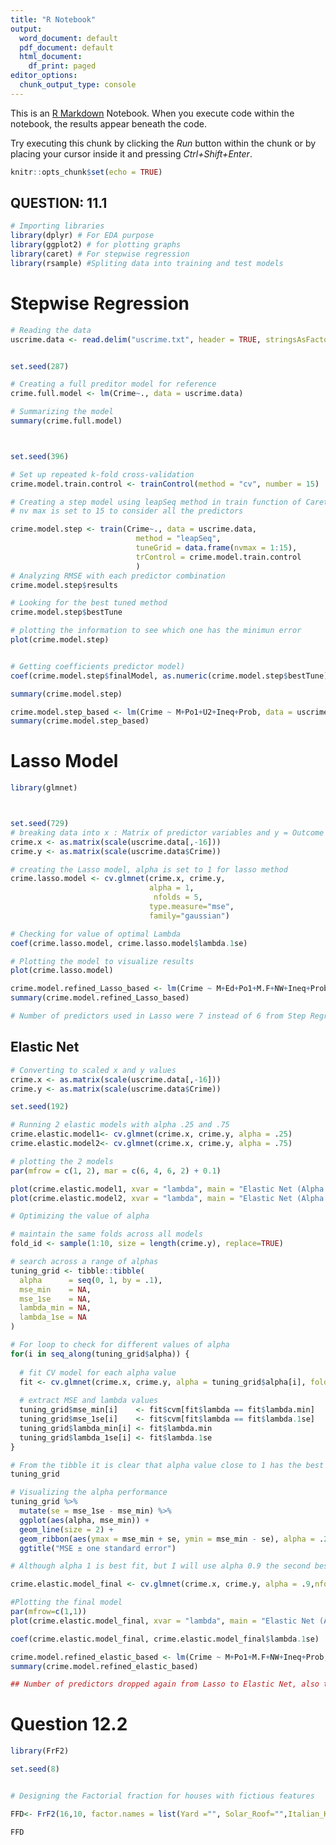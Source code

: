 ---
title: "R Notebook"
output:
  word_document: default
  pdf_document: default
  html_document:
    df_print: paged
editor_options:
  chunk_output_type: console
---

This is an [R Markdown](http://rmarkdown.rstudio.com) Notebook. When you execute code within the notebook, the results appear beneath the code. 

Try executing this chunk by clicking the *Run* button within the chunk or by placing your cursor inside it and pressing *Ctrl+Shift+Enter*. 

```{r include= TRUE}
knitr::opts_chunk$set(echo = TRUE)
```
## QUESTION: 11.1
```{r}
# Importing libraries
library(dplyr) # For EDA purpose
library(ggplot2) # for plotting graphs
library(caret) # For stepwise regression 
library(rsample) #Spliting data into training and test models
```

# Stepwise Regression 
```{r}

# Reading the data
uscrime.data <- read.delim("uscrime.txt", header = TRUE, stringsAsFactors = TRUE)


set.seed(287)

# Creating a full preditor model for reference
crime.full.model <- lm(Crime~., data = uscrime.data)

# Summarizing the model
summary(crime.full.model)



set.seed(396)

# Set up repeated k-fold cross-validation
crime.model.train.control <- trainControl(method = "cv", number = 15)

# Creating a step model using leapSeq method in train function of Caret library
# nv max is set to 15 to consider all the predictors

crime.model.step <- train(Crime~., data = uscrime.data,
                            method = "leapSeq",
                            tuneGrid = data.frame(nvmax = 1:15),
                            trControl = crime.model.train.control
                            )
# Analyzing RMSE with each predictor combination
crime.model.step$results

# Looking for the best tuned method
crime.model.step$bestTune

# plotting the information to see which one has the minimun error
plot(crime.model.step)


# Getting coefficients predictor model)
coef(crime.model.step$finalModel, as.numeric(crime.model.step$bestTune))

summary(crime.model.step)

crime.model.step_based <- lm(Crime ~ M+Po1+U2+Ineq+Prob, data = uscrime.data)
summary(crime.model.step_based)
```

# Lasso Model
```{r}
library(glmnet)



set.seed(729)
# breaking data into x : Matrix of predictor variables and y = Outcome variable
crime.x <- as.matrix(scale(uscrime.data[,-16]))
crime.y <- as.matrix(scale(uscrime.data$Crime))

# creating the Lasso model, alpha is set to 1 for lasso method
crime.lasso.model <- cv.glmnet(crime.x, crime.y,
                               alpha = 1,
                                nfolds = 5,
                               type.measure="mse",
                               family="gaussian")

# Checking for value of optimal Lambda
coef(crime.lasso.model, crime.lasso.model$lambda.1se)

# Plotting the model to visualize results
plot(crime.lasso.model)

crime.model.refined_Lasso_based <- lm(Crime ~ M+Ed+Po1+M.F+NW+Ineq+Prob, data = uscrime.data)
summary(crime.model.refined_Lasso_based)

# Number of predictors used in Lasso were 7 instead of 6 from Step Regression and R-Squared value improved from .65 to .75.
```

## Elastic Net
```{r}

# Converting to scaled x and y values
crime.x <- as.matrix(scale(uscrime.data[,-16]))
crime.y <- as.matrix(scale(uscrime.data$Crime))

set.seed(192)

# Running 2 elastic models with alpha .25 and .75
crime.elastic.model1<- cv.glmnet(crime.x, crime.y, alpha = .25)
crime.elastic.model2<- cv.glmnet(crime.x, crime.y, alpha = .75)

# plotting the 2 models
par(mfrow = c(1, 2), mar = c(6, 4, 6, 2) + 0.1)

plot(crime.elastic.model1, xvar = "lambda", main = "Elastic Net (Alpha = .25)\n\n\n")
plot(crime.elastic.model2, xvar = "lambda", main = "Elastic Net (Alpha = .75)\n\n\n")

# Optimizing the value of alpha

# maintain the same folds across all models
fold_id <- sample(1:10, size = length(crime.y), replace=TRUE)

# search across a range of alphas
tuning_grid <- tibble::tibble(
  alpha      = seq(0, 1, by = .1),
  mse_min    = NA,
  mse_1se    = NA,
  lambda_min = NA,
  lambda_1se = NA
)

# For loop to check for different values of alpha
for(i in seq_along(tuning_grid$alpha)) {
  
  # fit CV model for each alpha value
  fit <- cv.glmnet(crime.x, crime.y, alpha = tuning_grid$alpha[i], foldid = fold_id)
  
  # extract MSE and lambda values
  tuning_grid$mse_min[i]    <- fit$cvm[fit$lambda == fit$lambda.min]
  tuning_grid$mse_1se[i]    <- fit$cvm[fit$lambda == fit$lambda.1se]
  tuning_grid$lambda_min[i] <- fit$lambda.min
  tuning_grid$lambda_1se[i] <- fit$lambda.1se
}

# From the tibble it is clear that alpha value close to 1 has the best results i.e. a Lasso fit
tuning_grid

# Visualizing the alpha performance
tuning_grid %>%
  mutate(se = mse_1se - mse_min) %>%
  ggplot(aes(alpha, mse_min)) +
  geom_line(size = 2) +
  geom_ribbon(aes(ymax = mse_min + se, ymin = mse_min - se), alpha = .25) +
  ggtitle("MSE ± one standard error")

# Although alpha 1 is best fit, but I will use alpha 0.9 the second best scenario to compare the model performance between Lasso and Elastic.

crime.elastic.model_final <- cv.glmnet(crime.x, crime.y, alpha = .9,nfolds = 5,type.measure="mse",family="gaussian")

#Plotting the final model
par(mfrow=c(1,1))
plot(crime.elastic.model_final, xvar = "lambda", main = "Elastic Net (Alpha = .9)\n\n\n")

coef(crime.elastic.model_final, crime.elastic.model_final$lambda.1se)

crime.model.refined_elastic_based <- lm(Crime ~ M+Po1+M.F+NW+Ineq+Prob, data = uscrime.data)
summary(crime.model.refined_elastic_based)

## Number of predictors dropped again from Lasso to Elastic Net, also there is drop in R-squared value from .75 to .71. If compared back to Step regression, Elastic net did a better job of picking same number of predictors (6) but the ones with better R-Squared performance.

```

# Question 12.2

```{r}
library(FrF2)

set.seed(8)


# Designing the Factorial fraction for houses with fictious features

FFD<- FrF2(16,10, factor.names = list(Yard ="", Solar_Roof="",Italian_Kitchen ="", Golf_Course ="", Pool ="", Neighborhood="", Schools="",Gated="",HOA="",Parks=""))

FFD

```